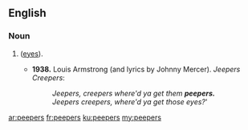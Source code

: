 ==English==

===Noun===
{{head|en|noun plural form}}

# {{plural of|peeper|lang=en}} ([[eyes]]).
#* '''1938.''' Louis Armstrong (and lyrics by Johnny Mercer). ''Jeepers Creepers'':
#*: ''Jeepers, creepers where'd ya get them '''peepers.'''''
#*: ''Jeepers creepers, where'd ya get those eyes?'''

[[ar:peepers]]
[[fr:peepers]]
[[ku:peepers]]
[[my:peepers]]